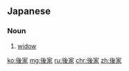 ==Japanese==
{{ja-kanjitab|ご|け|yomi=o}}

===Noun===
{{ja-noun|ごけ}}
# [[widow]]

[[ko:後家]]
[[mg:後家]]
[[ru:後家]]
[[chr:後家]]
[[zh:後家]]